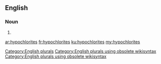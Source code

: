 ==English==

===Noun===
{{head|en}}

# {{plural of|hypochlorite}}

[[Category:English plurals]][[Category:English plurals using obsolete wikisyntax]][[Category:English plurals using obsolete wikisyntax]]

[[ar:hypochlorites]]
[[fr:hypochlorites]]
[[ku:hypochlorites]]
[[my:hypochlorites]]